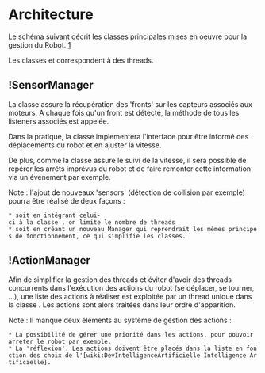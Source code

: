 = Architecture =

Le schéma suivant décrit les classes principales mises en oeuvre pour la gestion du Robot.
[https://sites.google.com/site/pmrobotix/home/wiki-img/DevArchitecture_ClassesPrincipales.png?attredirects=0]

Les classes {{{ActionManager}}} et {{{SensorManager}}} correspondent à des threads.

== !SensorManager ==

La classe {{{SensorManager}}} assure la récupération des 'fronts' sur les capteurs associés aux moteurs.
A chaque fois qu'un front est détecté, la méthode {{{onXXXPulse()}}} de tous les listeners associés est appelée.

Dans la pratique, la classe {{{SpeedManager}}} implementera l'interface {{{SensorListener}}} pour être informé des déplacements du robot et en ajuster la vitesse.

De plus, comme la classe {{{SpeedManager}}} assure le suivi de la vitesse, il sera possible de repérer les arrêts imprévus du robot et de faire remonter cette information via un évenement {{{OnBlockedMovement}}} par exemple.

Note : l'ajout de nouveaux 'sensors' (détection de collision par exemple) pourra être réalisé de deux façons :
 * soit en intégrant celui-ci à la classe {{{SensorManager}}}, on limite le nombre de threads
 * soit en créant un nouveau Manager qui reprendrait les mêmes principes de fonctionnement, ce qui simplifie les classes.

== !ActionManager ==

Afin de simplifier la gestion des threads et éviter d'avoir des threads concurrents dans l'exécution des actions du robot (se déplacer, se tourner, ...), une liste des actions à réaliser est exploitée par un thread unique dans la classe {{{ActionManager}}}.
Les actions sont alors traitées dans leur ordre d'apparition.

Note : Il manque deux éléments au système de gestion des actions :
 * La possibilité de gérer une priorité dans les actions, pour pouvoir arreter le robot par exemple.
 * La 'réflexion'. Les actions doivent être placés dans la liste en fonction des choix de l'[wiki:DevIntelligenceArtificielle Intelligence Artificielle].